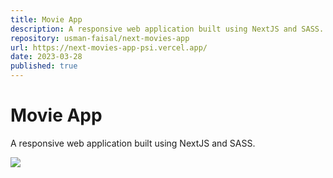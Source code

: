 ```yaml
---
title: Movie App
description: A responsive web application built using NextJS and SASS.
repository: usman-faisal/next-movies-app
url: https://next-movies-app-psi.vercel.app/
date: 2023-03-28
published: true
---
```


# Movie App

A responsive web application built using NextJS and SASS.

[![](/movies-app.png)](https://next-movies-app-psi.vercel.app/)
